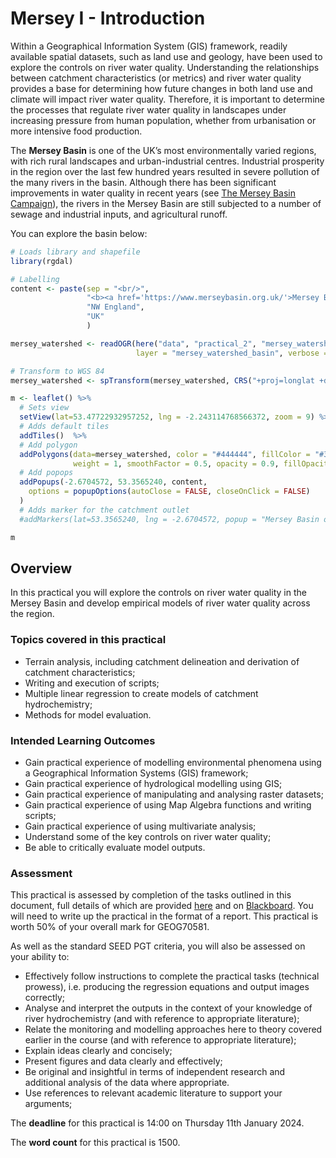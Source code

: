 # Mersey I - Introduction {#SecondPractical}

Within a Geographical Information System (GIS) framework, readily available spatial datasets, such as land use and geology, have been used to explore the controls on river water quality. Understanding the relationships between catchment characteristics (or metrics) and river water quality provides a base for determining how future changes in both land use and climate will impact river water quality. Therefore, it is important to determine the processes that regulate river water quality in landscapes under increasing pressure from human population, whether from urbanisation or more intensive food production.

The **Mersey Basin** is one of the UK’s most environmentally varied regions, with rich rural landscapes and urban-industrial centres. Industrial prosperity in the region over the last few hundred years resulted in severe pollution of the many rivers in the basin. Although there has been significant improvements in water quality in recent years (see [The Mersey Basin Campaign](https://www.merseybasin.org.uk/)),  the rivers in the Mersey Basin are still subjected to a number of sewage and industrial inputs, and agricultural runoff.

You can explore the basin below:

```r

# Loads library and shapefile
library(rgdal)

# Labelling
content <- paste(sep = "<br/>",
                 "<b><a href='https://www.merseybasin.org.uk/'>Mersey Basin</a></b>",
                 "NW England",
                 "UK"
                 )

mersey_watershed <- readOGR(here("data", "practical_2", "mersey_watershed_basin.shp"), 
                            layer = "mersey_watershed_basin", verbose = FALSE)

# Transform to WGS 84
mersey_watershed <- spTransform(mersey_watershed, CRS("+proj=longlat +datum=WGS84"))

m <- leaflet() %>%
  # Sets view
  setView(lat=53.47722932957252, lng = -2.243114768566372, zoom = 9) %>%
  # Adds default tiles
  addTiles()  %>%
  # Add polygon
  addPolygons(data=mersey_watershed, color = "#444444", fillColor = "#33b9ff", 
              weight = 1, smoothFactor = 0.5, opacity = 0.9, fillOpacity = 0.3) %>%
  # Add popops
  addPopups(-2.6704572, 53.3565240, content,
    options = popupOptions(autoClose = FALSE, closeOnClick = FALSE)
  )
  # Adds marker for the catchment outlet
  #addMarkers(lat=53.3565240, lng = -2.6704572, popup = "Mersey Basin outlet")

m
```

## Overview

In this practical you will explore the controls on river water quality in the Mersey
Basin and develop empirical models of river water quality across the region.

### Topics covered in this practical

- Terrain analysis, including catchment delineation and derivation of catchment characteristics;
- Writing and execution of scripts;
- Multiple linear regression to create models of catchment hydrochemistry;
- Methods for model evaluation.

### Intended Learning Outcomes

- Gain practical experience of modelling environmental phenomena using a Geographical Information Systems (GIS) framework;
- Gain practical experience of hydrological modelling using GIS;
- Gain practical experience of manipulating and analysing raster datasets;
- Gain practical experience of using Map Algebra functions and writing scripts;
- Gain practical experience of using multivariate analysis;
- Understand some of the key controls on river water quality;
- Be able to critically evaluate model outputs.

### Assessment

This practical is assessed by completion of the tasks outlined in this document, full details of which are provided [here](#Assessment) and on [Blackboard](https://online.manchester.ac.uk/webapps/blackboard/content/listContentEditable.jsp?content_id=_15464511_1&course_id=_77840_1&content_id=_15464515_1). You will need to write up the practical in the format of a report. This practical is worth 50% of your overall mark for GEOG70581. 

As well as the standard SEED PGT criteria, you will also be assessed on your ability to:

- Effectively follow instructions to complete the practical tasks (technical prowess), i.e. producing the regression equations and output images correctly; 
- Analyse and interpret the outputs in the context of your knowledge of river hydrochemistry (and with reference to appropriate literature); 
- Relate the monitoring and modelling approaches here to theory covered earlier in the course (and with reference to appropriate literature);
- Explain ideas clearly and concisely; 
- Present figures and data clearly and effectively; 
- Be original and insightful in terms of independent research and additional analysis of the data where appropriate.
- Use references to relevant academic literature to support your arguments;


<div align="center">The **deadline** for this practical is 14:00 on Thursday 11th January 2024. 

The **word count** for this practical is 1500.</div>
